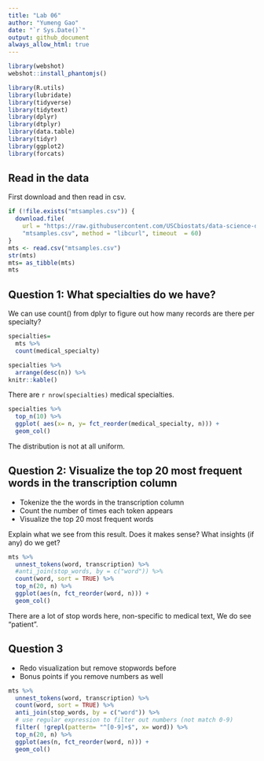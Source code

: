 ```yaml
---
title: "Lab 06"
author: "Yumeng Gao"
date: "`r Sys.Date()`"
output: github_document
always_allow_html: true
---
```


```r
library(webshot)
webshot::install_phantomjs()
```

```r
library(R.utils)
library(lubridate)
library(tidyverse)
library(tidytext)
library(dplyr)
library(dtplyr)
library(data.table)
library(tidyr)
library(ggplot2)
library(forcats)
```

## Read in the data
First download and then read in csv.
```r
if (!file.exists("mtsamples.csv")) {
  download.file(
    url = "https://raw.githubusercontent.com/USCbiostats/data-science-data/master/00_mtsamples/mtsamples.csv",
    "mtsamples.csv", method = "libcurl", timeout  = 60)
}
mts <- read.csv("mtsamples.csv")
str(mts)
mts= as_tibble(mts)
mts
```

## Question 1: What specialties do we have?
We can use count() from dplyr to figure out how many records are there per specialty? 
```r
specialties=
  mts %>%
  count(medical_specialty)

specialties %>%
  arrange(desc(n)) %>%
knitr::kable()
```

There are `r nrow(specialties)` medical specialties.

```r
specialties %>%
  top_n(10) %>%
  ggplot( aes(x= n, y= fct_reorder(medical_specialty, n))) +
  geom_col()
```

The distribution is not at all uniform.

## Question 2: Visualize the top 20 most frequent words in the transcription column

* Tokenize the the words in the transcription column
* Count the number of times each token appears
* Visualize the top 20 most frequent words

Explain what we see from this result. Does it makes sense? What insights (if any) do we get?


```r
mts %>%
  unnest_tokens(word, transcription) %>%
  #anti_join(stop_words, by = c("word")) %>%
  count(word, sort = TRUE) %>%
  top_n(20, n) %>%
  ggplot(aes(n, fct_reorder(word, n))) +
  geom_col()
```

There are a lot of stop words here, non-specific to medical text,
We do see "patient".

## Question 3
* Redo visualization but remove stopwords before
* Bonus points if you remove numbers as well

```r
mts %>%
  unnest_tokens(word, transcription) %>%
  count(word, sort = TRUE) %>%
  anti_join(stop_words, by = c("word")) %>%
  # use regular expression to filter out numbers (not match 0-9)
  filter( !grepl(pattern= "^[0-9]+$", x= word)) %>%
  top_n(20, n) %>%
  ggplot(aes(n, fct_reorder(word, n))) +
  geom_col()
```


















































